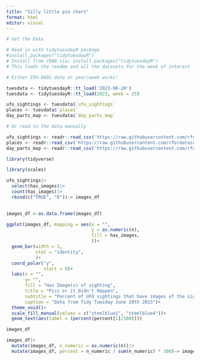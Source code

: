 ```yaml
---
title: "Silly little pie chart"
format: html
editor: visual
---
```


```r
# Get the Data

# Read in with tidytuesdayR package 
#install.packages("tidytuesdayR")
# Install from CRAN via: install.packages("tidytuesdayR")
# This loads the readme and all the datasets for the week of interest

# Either ISO-8601 date or year/week works!

tuesdata <- tidytuesdayR::tt_load('2023-06-20')
tuesdata <- tidytuesdayR::tt_load(2023, week = 25)

ufo_sightings <- tuesdata$`ufo_sightings`
places <- tuesdata$`places`
day_parts_map <- tuesdata$`day_parts_map`

# Or read in the data manually

ufo_sightings <- readr::read_csv('https://raw.githubusercontent.com/rfordatascience/tidytuesday/master/data/2023/2023-06-20/ufo_sightings.csv')
places <- readr::read_csv('https://raw.githubusercontent.com/rfordatascience/tidytuesday/master/data/2023/2023-06-20/places.csv')
day_parts_map <- readr::read_csv('https://raw.githubusercontent.com/rfordatascience/tidytuesday/master/data/2023/2023-06-20/day_parts_map.csv')
```

```r
library(tidyverse)

```

```r
library(scales)
```

```r
ufo_sightings|>
  select(has_images)|>
  count(has_images)|>
  rbind(c("TRUE", "0"))-> images_df
  
```

```r
images_df <-as.data.frame(images_df)
```

```r
ggplot(images_df, mapping = aes(x = "",
                                y = as.numeric(n),
                                fill = has_images,
                                ))+
  geom_bar(width = 1,
           stat = "identity",
           )+
  coord_polar("y",
              start = 0)+
  labs(x = "",
       y= "",
       fill = "Has Image(s) of sighting",
       title = "Pics or it Didn't Happen",
       subtitle = "Percent of UFO sightings that have images of the sighting",
       caption = "Data from Tidy Tuesday June 20th 2023")+
  theme_void()+
  scale_fill_manual(values = c("steelblue1", "steelblue4"))+
  geom_text(aes(label = (percent(percent[1]/100))))
```

```r
images_df
```

```r
images_df|>
  mutate(images_df, n_numeric = as.numeric(n))|>
  mutate(images_df, percent = n_numeric / sum(n_numeric) * 100)-> images_df
```

